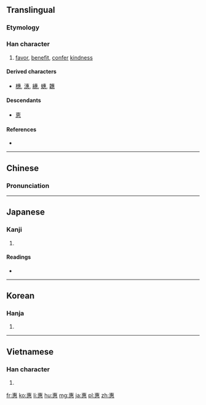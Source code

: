 {{also|恵}}
==Translingual==
{{ja-forms|[[恵]]|惠|惠}}

===Etymology===
{{Han compound|叀|心|t2=heart|ls=ic}}

===Han character===
{{Han char|rn=61|rad=心|as=08|sn=12|four=5033<sub>3</sub>|canj=十戈心 (JIP)}}

# [[favor]], [[benefit]], [[confer]] [[kindness]]

====Derived characters====
* [[橞]], [[潓]], [[繐]], [[蟪]], [[韢]]

====Descendants====
* [[恵]]

====References====
* {{Han ref|kx=0391.190|dkj=10822|dj=0724.050|hdz=42309.100|uh=60E0|ud=24800|bh=B466|bd=46182}}

----

==Chinese==
{{zh-hanzi-box|[[惠]]}}

===Pronunciation===
{{zh-pron
|m=huì,xī
|c=wai6
|mc=y
|oc=y
|cat=v
}}

----

==Japanese==

===Kanji===
{{ja-kanji|grade=|rs=心08|style=ky|shin=恵}}

# {{defn|lang=ja|sort=心08}}

====Readings====
* {{ja-readings|on=[[けい]] (kei), [[え]] (e)|kun=[[めぐむ]] (megumu), [[めぐみ]] (megumi)}}

----

==Korean==

===Hanja===
{{ko-hanja|hangeul=혜|eumhun=|rv=hye|mr=hye|y=hyey}}

# {{defn|lang=ko|sort=心08}}

----

==Vietnamese==

===Han character===
{{vi-hantu|[[huệ]]|rs=心08}}

# {{defn|lang=vi|sort=心08}}

[[fr:惠]]
[[ko:惠]]
[[li:惠]]
[[hu:惠]]
[[mg:惠]]
[[ja:惠]]
[[pl:惠]]
[[zh:惠]]